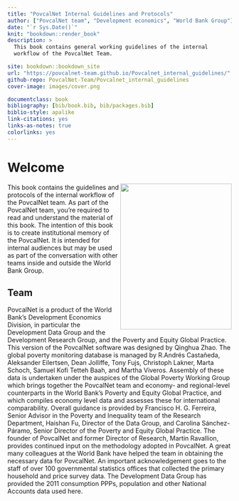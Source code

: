 ---
title: "PovcalNet Internal Guidelines and Protocols" 
author: ["PovcalNet team", "Development economics", "World Bank Group"]
date: "`r Sys.Date()`" 
knit: "bookdown::render_book"
description: >
  This book contains general working guidelines of the internal 
  workflow of the PovcalNet Team. 

site: bookdown::bookdown_site
url: "https://povcalnet-team.github.io/Povcalnet_internal_guidelines/"
github-repo: PovcalNet-Team/Povcalnet_internal_guidelines
cover-image: images/cover.png

documentclass: book 
bibliography: [bib/book.bib, bib/packages.bib] 
biblio-style: apalike 
link-citations: yes
links-as-notes: true
colorlinks: yes
---

# Welcome {-}

<a href="https://stocksnap.io/author/stevejohnson"><img src="images/cover.jpg" width="250" height="328" align="right" alt="" class="cover" /></a> This book contains the  guidelines and protocols of the internal workflow of the PovcalNet team. As part of the PovcalNet team, you're required to read and understand the material of this book. The intention of this book is to create institutional memory of the PovcalNet. It is intended for internal audiences but may be used as part of the conversation with other teams inside and outside the World Bank Group.

## Team {-}

PovcalNet is a product of the World Bank's Development Economics Division, in particular the Development Data Group and the Development Research Group, and the Poverty and Equity Global Practice. This version of the PovcalNet software was designed by Qinghua Zhao. The global poverty monitoring database is managed by R.Andrés Castañeda, Aleksander Eilertsen, Dean Jolliffe, Tony Fujs, Christoph Lakner, Marta Schoch, Samuel Kofi Tetteh Baah, and Martha Viveros. Assembly of these data is undertaken under the auspices of the Global Poverty Working Group which brings together the PovcalNet team and economy- and regional-level counterparts in the World Bank’s Poverty and Equity Global Practice, and which compiles economy level data and assesses these for international comparability. Overall guidance is provided by Francisco H. G. Ferreira, Senior Advisor in the Poverty and Inequality team of the Research Department, Haishan Fu, Director of the Data Group, and Carolina Sánchez-Páramo, Senior Director of the Poverty and Equity Global Practice. The founder of PovcalNet and former Director of Research, Martin Ravallion, provides continued input on the methodology adopted in PovcalNet. A great many colleagues at the World Bank have helped the team in obtaining the necessary data for PovcalNet. An important acknowledgement goes to the staff of over 100 governmental statistics offices that collected the primary household and price survey data. The Development Data Group has provided the 2011 consumption PPPs, population and other National Accounts data used here.
